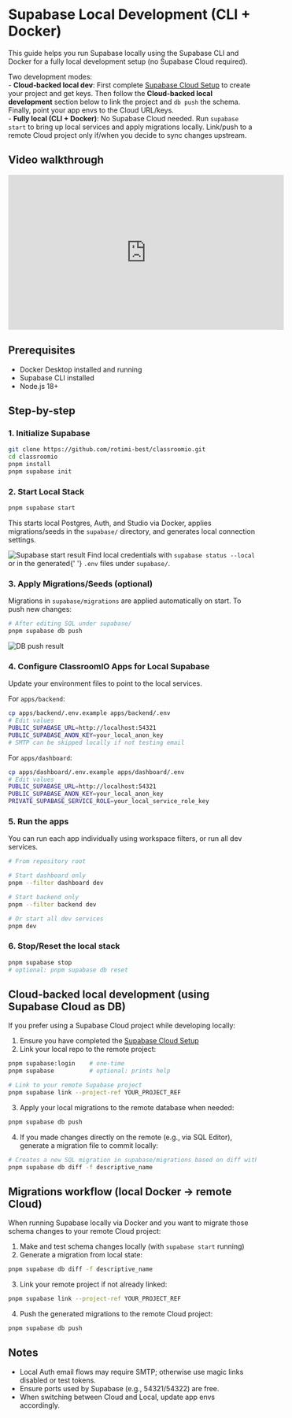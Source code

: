 
# Supabase Local Development (CLI + Docker)

This guide helps you run Supabase locally using the Supabase CLI and Docker for a fully local development setup (no Supabase Cloud required).

<Callout type="info">
  Two development modes:
  <br />- <strong>Cloud‑backed local dev</strong>: First complete
  <a href="/contributor-guides/supabase-cloud">Supabase Cloud Setup</a> to create your project and
  get keys. Then follow the <strong>Cloud‑backed local development</strong> section below to link
  the project and <code>db push</code> the schema. Finally, point your app envs to the Cloud
  URL/keys.
  <br />- <strong>Fully local (CLI + Docker)</strong>: No Supabase Cloud needed. Run
  <code>supabase start</code> to bring up local services and apply migrations locally. Link/push to
  a remote Cloud project only if/when you decide to sync changes upstream.
</Callout>

## Video walkthrough

<div className="nx-w-full nx-flex nx-items-center nx-justify-center">
  <iframe
    width="560"
    height="315"
    src="https://www.youtube.com/embed/dAZAZ0oiky0?si=1h-KtppNqJ3U4BTe"
    title="YouTube video player"
    frameborder="0"
    allow="accelerometer; autoplay; clipboard-write; encrypted-media; gyroscope; picture-in-picture; web-share"
    className="nx-my-4 nx-rounded-md"
    allowfullscreen
  ></iframe>
</div>

## Prerequisites

- Docker Desktop installed and running
- Supabase CLI installed
- Node.js 18+

## Step-by-step

<Steps>

### 1. Initialize Supabase

```bash
git clone https://github.com/rotimi-best/classroomio.git
cd classroomio
pnpm install
pnpm supabase init
```

### 2. Start Local Stack

```bash
pnpm supabase start
```

This starts local Postgres, Auth, and Studio via Docker, applies migrations/seeds in the `supabase/` directory, and generates local connection settings.

<Image src={SupabaseStart} alt="Supabase start result" quality="100" />

<Callout type="info">
  Find local credentials with <code>supabase status --local</code> or in the generated{' '}
  <code>.env</code> files under <code>supabase/</code>.
</Callout>

### 3. Apply Migrations/Seeds (optional)

Migrations in `supabase/migrations` are applied automatically on start. To push new changes:

```bash
# After editing SQL under supabase/
pnpm supabase db push
```

<Image src={DBPush} alt="DB push result" quality="100" />

### 4. Configure ClassroomIO Apps for Local Supabase

Update your environment files to point to the local services.

For `apps/backend`:

```bash
cp apps/backend/.env.example apps/backend/.env
# Edit values
PUBLIC_SUPABASE_URL=http://localhost:54321
PUBLIC_SUPABASE_ANON_KEY=your_local_anon_key
# SMTP can be skipped locally if not testing email
```

For `apps/dashboard`:

```bash
cp apps/dashboard/.env.example apps/dashboard/.env
# Edit values
PUBLIC_SUPABASE_URL=http://localhost:54321
PUBLIC_SUPABASE_ANON_KEY=your_local_anon_key
PRIVATE_SUPABASE_SERVICE_ROLE=your_local_service_role_key
```

### 5. Run the apps

You can run each app individually using workspace filters, or run all dev services.

```bash
# From repository root

# Start dashboard only
pnpm --filter dashboard dev

# Start backend only
pnpm --filter backend dev

# Or start all dev services
pnpm dev
```

### 6. Stop/Reset the local stack

```bash
pnpm supabase stop
# optional: pnpm supabase db reset
```

</Steps>

## Cloud-backed local development (using Supabase Cloud as DB)

If you prefer using a Supabase Cloud project while developing locally:

1. Ensure you have completed the <a href="/contributor-guides/supabase-cloud">Supabase Cloud Setup</a>
2. Link your local repo to the remote project:

```bash
pnpm supabase:login    # one-time
pnpm supabase          # optional: prints help

# Link to your remote Supabase project
pnpm supabase link --project-ref YOUR_PROJECT_REF
```

3. Apply your local migrations to the remote database when needed:

```bash
pnpm supabase db push
```

4. If you made changes directly on the remote (e.g., via SQL Editor), generate a migration file to commit locally:

```bash
# Creates a new SQL migration in supabase/migrations based on diff with linked remote
pnpm supabase db diff -f descriptive_name
```

## Migrations workflow (local Docker → remote Cloud)

When running Supabase locally via Docker and you want to migrate those schema changes to your remote Cloud project:

1. Make and test schema changes locally (with `supabase start` running)
2. Generate a migration from local state:

```bash
pnpm supabase db diff -f descriptive_name
```

3. Link your remote project if not already linked:

```bash
pnpm supabase link --project-ref YOUR_PROJECT_REF
```

4. Push the generated migrations to the remote Cloud project:

```bash
pnpm supabase db push
```

## Notes

- Local Auth email flows may require SMTP; otherwise use magic links disabled or test tokens.
- Ensure ports used by Supabase (e.g., 54321/54322) are free.
- When switching between Cloud and Local, update app envs accordingly.
